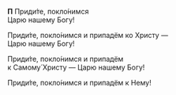 **П** Приди́те, покло́нимся  
Царю нашему Богу!

Приди́те, покло́нимся и припадём ко Христу —  
Царю нашему Богу!

Приди́те, покло́нимся и припадём  
к Самому́ Христу — Царю нашему Богу!

Приди́те, покло́нимся и припадём к Нему!
